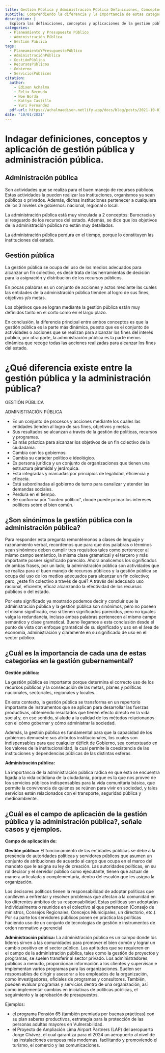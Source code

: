 ```yaml
---
title: Gestión Pública y Administración Pública Definiciones, Conceptos y Aplicación
subtitle: Comprendiendo la diferencia y la importancia de estas categorías en el ámbito gubernamental.
description: |
  Explora las definiciones, conceptos y aplicaciones de la gestión pública y la administración pública en este artículo informativo. Aprende cómo estas categorías están estrechamente relacionadas con el buen manejo de los recursos públicos y el logro de metas colectivas. Descubre las diferencias clave entre gestión pública y administración pública, así como su importancia en la gestión gubernamental.
categories:
  - Planeamiento y Presupuesto Público
  - Administración Pública
  - Gestión Pública
tags:
  - PlaneamientoYPresupuestoPúblico
  - AdministraciónPública
  - GestiónPública
  - RecursosPúblicos
  - Gobierno
  - ServiciosPúblicos
citation:
  author:
    - Edison Achalma 
    - Felix Bermudo
    - Noe Borda 
    - Kattya Castillo 
    - Yuri Fernandez
  pdf-url: https://achalmaedison.netlify.app/docs/blog/posts/2021-10-01-gestion-publica-administracion-publica-definiciones-conceptos-aplicacion/index.pdf
date: "10/01/2021"
---
```


# Indagar definiciones, conceptos y aplicación de gestión pública y administración pública.

## Administración pública

Son actividades que se realiza para el buen manejo de recursos públicos. Estas actividades la pueden realizar las instituciones, organismos ya sean públicos o privados. Además, dichas instituciones pertenecer a cualquiera de los 3 niveles de gobiernos: nacional, regional o local.

La administración pública está muy vinculada a 2 conceptos: Burocracia y al resguardo de los recursos del estado. Además, se dice que los objetivos de la administración pública no están muy detallados.

La administración pública perdura en el tiempo, porque lo constituyen las instituciones del estado.

## Gestión pública

La gestión pública se ocupa del uso de los medios adecuados para alcanzar un fin colectivo, es decir trata de las herramientas de decisión para la asignación y distribución de los recursos públicos.

En pocas palabras es un conjunto de acciones y actos mediante las cuales las entidades de la administración pública tienden al logro de sus fines, objetivos y/o metas.

Los objetivos que se logran mediante la gestión pública están muy definidos tanto en el corto como en el largo plazo.

En conclusión, la diferencia principal entre ambos conceptos es que la gestión pública es la parte más dinámica, puesto que es el conjunto de actividades o acciones que se realizan para alcanzar los fines del interés público, por otra parte, la administración pública es la parte menos dinámica que recoge todas las acciones realizadas para alcanzar los fines del estado.

# ¿Qué diferencia existe entre la gestión pública y la administración pública?

GESTIÓN PÚBLICA

ADMINISTRACIÓN PÚBLICA

-   Es un conjunto de procesos y acciones mediante los cuales las entidades tienden al logro de sus fines, objetivos y metas.
-   Sus resultados se alcanzan a través de la gestión de políticas, recursos y programas.
-   Es más práctica para alcanzar los objetivos de un fin colectivo de la ciudadanía.
-   Cambia con los gobiernos.
-   Cambia su carácter político e ideológico.
-   Es persona jurídica y un conjunto de organizaciones que tienen una estructura piramidal y jerárquica.
-   Está integradas y marcadas por principios de legalidad, eficiencia y eficacia.
-   Está subordinadas al gobierno de turno para canalizar y atender las demandas sociales.
-   Perdura en el tiempo.
-   Se conforma por "cuoteo político", donde puede primar los intereses políticos sobre el bien común.

## ¿Son sinónimos la gestión pública con la administración pública?

Para responder esta pregunta remontémonos a clases de lenguaje y razonamiento verbal, recordemos que para que dos palabras o términos sean sinónimos deben cumplir tres requisitos tales como pertenecer al mismo campo semántico, la misma clase gramatical y el tercero y más importante poseer significado parecido. Ahora analicemos los significados de ambas frases, por un lado, la administración pública son actividades que se realiza para el buen manejo de recursos públicos y la gestión pública se ocupa del uso de los medios adecuados para alcanzar un fin colectivo; pero, ¿este fin colectivo a través de qué? A través del adecuado uso racional, eficiente, eficaz alcanzando la efectividad de los recursos públicos o del estado.

Por este significado ya mostrado podemos decir y concluir que la administración pública y la gestión pública son sinónimos, pero no poseen el mismo significado, eso sí tienen significados parecidos, pero no iguales valga la redundancia, incluso ambas palabras pertenecen al mismo campo semántico y clase gramatical. Bueno llegamos a esta conclusión desde el punto de vista con enfoque gramatical de su significado y uso en el área de economía, administración y claramente en su significado de uso en el sector público.

## ¿Cuál es la importancia de cada una de estas categorías en la gestión gubernamental?

**Gestión pública:**

La gestión pública es importante porque determina el correcto uso de los recursos públicos y la consecución de las metas, planes y políticas nacionales, sectoriales, regionales y locales.

En este contexto, la gestión pública se transforma en un repertorio importante de instrumentos que se aplican para desarrollar las fuerzas productivas, obteniendo resultados que tienen efecto directo en la vida social y, en ese sentido, sí alude a la calidad de los métodos relacionados con el cómo gobernar y cómo administrar la sociedad.

Además, la gestión pública es fundamental para que la capacidad de los gobiernos demuestre sus atributos institucionales, los cuales son indispensables para que cualquier déficit de Gobierno, sea contextuado en los valores de la institucionalidad, la cual permite la coexistencia de las instituciones y dependencias públicas de las distintas esferas.

**Administración pública:**

La importancia de la administración pública radica en que ésta se encuentra ligada a la vida cotidiana de la ciudadanía, porque es la que nos provee de los servicios públicos indispensables para la vida comunitaria básica, que permite la convivencia de quienes se reúnen para vivir en sociedad, y tales servicios están relacionados con el transporte, seguridad pública y medioambiente.

## ¿Cuál es el campo de aplicación de la gestión pública y la administración pública?, señale casos y ejemplos.

**Campo de aplicación de:**

**Gestión pública:** El funcionamiento de las entidades públicas se debe a la presencia de autoridades políticas y servidores públicos que asumen un conjunto de atribuciones de acuerdo al cargo que ocupa en el marco del mandato que le asigna su ley de creación. Las autoridades políticas, en su rol decisor y el servidor público como ejecutante, tienen que actuar de manera articulada y complementaria, dentro del escalón que les asigna la organización.

Los decisores políticos tienen la responsabilidad de adoptar políticas que conlleven a enfrentar y resolver problemas que afectan a la comunidad en los diferentes ámbitos de su responsabilidad. Estas políticas son adoptadas individualmente o reunidos en el colectivo al que pertenecen (Consejo de ministros, Consejos Regionales, Concejos Municipales, un directorio, etc.). Por su parte los servidores públicos ponen en práctica las políticas haciendo uso de un conjunto de tecnologías de gestión e instrumentos de orden normativo y gerencial

**Administración pública:** La administración pública es un campo donde los líderes sirven a las comunidades para promover el bien común y lograr un cambio positivo en el sector público. Las aptitudes que se requieren en el campo de la administración pública, tales como la gestión de proyectos y programas, se suelen transferir al sector privado. Los administradores públicos a menudo, proporcionan información a los clientes y supervisan e implementan varios programas para las organizaciones. Suelen ser responsables de dirigir y asesorar a los empleados de la organización, como investigadores, oficiales de programas y consultores. También, pueden evaluar programas y servicios dentro de una organización, así como implementar cambios en iniciativas de políticas públicas, el seguimiento y la aprobación de presupuestos,

Ejemplos:

-   el programa Pensión 65 (también premiada por buenas prácticas) con su plan saberes productivos, estrategia para la protección de las personas adultas mayores en Vulnerabilidad.
-   el Proyecto de Ampliación Lima Airport Partners (LAP) del aeropuerto Jorge Chávez, el cual garantiza para el 2024 un aeropuerto al nivel de las instalaciones europeas más modernas, facilitando y promoviendo el turismo, el comercio y las comunicaciones.